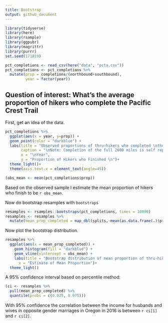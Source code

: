 ```yaml
---
title: Bootstrap 
output: github_document
---
```



```r
library(tidyverse)
library(here)
library(rsample)
library(ggpubr)
library(magrittr)
library(purrr)
set.seed(171819)
```

```r
pct_completions <- read_csv(here("data", "pcta.csv"))
pct_completions <- pct_completions %>%
  mutate(prop = completions/(northbound+southbound),
         year = factor(year))
```


## Question of interest: What's the average proportion of hikers who complete the Pacific Crest Trail

First, get an idea of the data. 

```r
pct_completions %>% 
  ggplot(aes(x = year, y=prop)) +
  geom_point(color = "darkblue") +
  labs(title = "Observed proportions of thru-hikers who completed \nthe Pacific Crest Trail each year",
       caption = "\nNote: Completion of the full 2600 miles is self reported",
       x = "\nYear",
       y = "Proportion of Hikers who Finished \n")+
  theme_light()+
  theme(axis.text.x = element_text(angle=45))
```


```r
(obs_mean <- mean(pct_completions$prop))
```

Based on the observed sample I estimate the mean proportion of hikers who finish to be `r obs_mean`.


Now do bootstrap resamples with `bootstraps`

```r
resamples <- rsamples::bootstraps(pct_completions, times = 10000)
resamples <- resamples %>%
  mutate(mean_prop_completed = map_dbl(splits,~mean(as.data.frame(.)$prop)))
```

Now plot the bootstrap distribution.

```r
resamples %>% 
  ggplot(aes(x = mean_prop_completed)) +
    geom_histogram(fill = "darkblue") +
    geom_vline(xintercept = obs_mean) +
    labs(title = "Bootstrap distribution of mean proportion of thru-hikers to finish the Pacific Crest Trail",
      x = "Estimate of Mean Proportion")+
  theme_light()
```

A 95% confidence interval based on percentile method:
```r
(ci <- resamples %>% 
  pull(mean_prop_completed) %>% 
  quantile(probs = c(0.025, 0.975)))
```

With 95% confidence the correlation between the income for husbands and wives in opposite gender marriages in Oregon in 2016 is between `r ci[1]` and `r ci[2]`.
